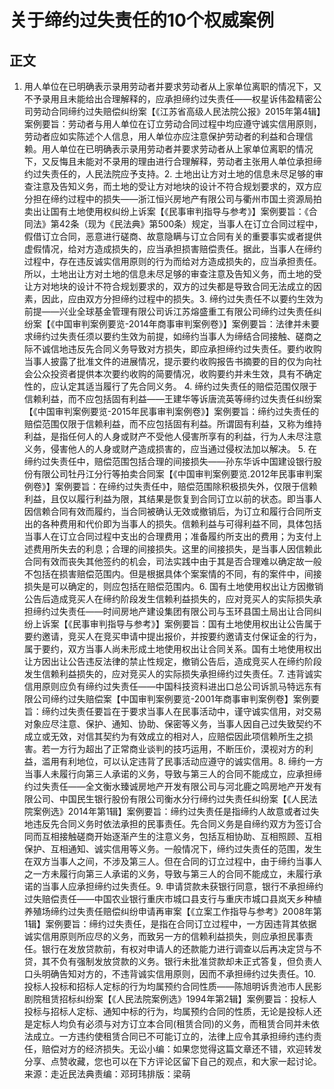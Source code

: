 # 关于缔约过失责任的10个权威案例
## 正文
1. 用人单位在已明确表示录用劳动者并要求劳动者从上家单位离职的情况下，又不予录用且未能给出合理解释的，应承担缔约过失责任——权星诉伟盈精密公司劳动合同缔约过失赔偿纠纷案【《江苏省高级人民法院公报》2015年第4辑】案例要旨：劳动者与用人单位在订立劳动合同过程中均应遵守诚实信用原则，劳动者应如实陈述个人信息，用人单位亦应注意保护劳动者的利益和合理信赖。用人单位在已明确表示录用劳动者并要求劳动者从上家单位离职的情况下，又反悔且未能对不录用的理由进行合理解释，劳动者主张用人单位承担缔约过失责任的，人民法院应予支持。2. 土地出让方对土地的信息未尽足够的审查注意及告知义务，而土地的受让方对地块的设计不符合规划要求的，双方应分担在缔约过程中的损失——浙江恒兴房地产有限公司与衢州市国土资源局拍卖出让国有土地使用权纠纷上诉案【《民事审判指导与参考》】案例要旨：《合同法》第42条（现为《民法典》第500条）规定，当事人在订立合同过程中，假借订立合同，恶意进行磋商、故意隐瞒与订立合同有关的重要事实或者提供虚假情况，给对方造成损失的，应当承担损害赔偿责任。据此，当事人在缔约过程中，存在违反诚实信用原则的行为而给对方造成损失的，应当承担责任。所以，土地出让方对土地的信息未尽足够的审查注意及告知义务，而土地的受让方对地块的设计不符合规划要求的，双方的过失都是导致合同无法成立的因素，因此，应由双方分担缔约过程中的损失。3. 缔约过失责任不以要约生效为前提——兴业全球基金管理有限公司诉江苏熔盛重工有限公司缔约过失责任纠纷案【《中国审判案例要览-2014年商事审判案例卷》】案例要旨：法律并未要求缔约过失责任须以要约生效为前提，如缔约当事人为缔结合同接触、磋商之际不诚信地违反先合同义务导致对方损失，即应承担缔约过失责任。要约收购当事人披露了批准文件的进展情况，提示要约收购报告书摘要的目的仅为向社会公众投资者提供本次要约收购的简要情况，收购要约并未生效，具有不确定性的，应认定其适当履行了先合同义务。 4. 缔约过失责任的赔偿范围仅限于信赖利益，而不应包括固有利益——王建华等诉唐流英等缔约过失责任纠纷案【《中国审判案例要览-2015年民事审判案例卷》】案例要旨：缔约过失责任的赔偿范围仅限于信赖利益，而不应包括固有利益。所谓固有利益，又称为维持利益，是指任何人的人身或财产不受他人侵害所享有的利益，行为人未尽注意义务，侵害他人的人身或财产造成损害的，应当通过侵权法加以解决。 5. 在缔约过失责任中，赔偿范围包括合理的间接损失——孙东华诉中国建设银行股份有限公司牡丹江分行等拍卖合同案【《中国审判案例要览.2012年民事审判案例卷》】案例要旨：在缔约过失责任中，赔偿范围除积极损失外，仅限于信赖利益，且仅以履行利益为限，其结果是恢复到合同订立以前的状态。即当事人因信赖合同有效而履约，当合同被确认无效或撤销后，为订立和履行合同所支出的各种费用和代价即为当事人的损失。信赖利益与可得利益不同，具体包括当事人在订立合同过程中支出的合理费用；准备履约所支出的费用；为支付上述费用所失去的利息；合理的间接损失。这里的间接损失，是当事人因信赖此合同有效而丧失其他签约的机会，司法实践中由于其是否合理难以确定故一般不包括在损害赔偿范围内。但是根据具体个案案情的不同，有的案件中，间接损失是可以确定的，则应包括在赔偿范围内。6. 国有土地使用权出让方因撤销公告后造成竞买人在缔约阶段发生信赖利益损失的，应对竞买人的实际损失承担缔约过失责任——时间房地产建设集团有限公司与玉环县国土局出让合同纠纷上诉案【《民事审判指导与参考》】案例要旨：国有土地使用权出让公告属于要约邀请，竞买人在竞买申请中提出报价，并按要约邀请支付保证金的行为，属于要约，双方当事人尚未形成土地使用权出让合同关系。国有土地使用权出让方因出让公告违反法律的禁止性规定，撤销公告后，造成竞买人在缔约阶段发生信赖利益损失的，应对竞买人的实际损失承担缔约过失责任。7. 违背诚实信用原则应负有缔约过失责任——中国科技资料进出口总公司诉凯马特远东有限公司缔约过失赔偿案【中国审判案例要览-2001年商事审判案例卷】案例要旨：缔约过失责任要旨在于要求当事人在民事活动中，谨守诚实信用，对交易对象应尽注意、保护、通知、协助、保密等义务，当事人因自己过失致契约不成立或无效，对信其契约为有效成立的相对人，应赔偿因此项信赖所生之损害。若一方行为超出了正常商业谈判的技巧运用，不断压价，漠视对方的利益，滥用有利地位，可以认定违背了民事活动应遵守的诚实信用。8. 缔约一方当事人未履行向第三人承诺的义务，导致与第三人的合同不能成立，应承担缔约过失责任——全文衡水臻诚房地产开发有限公司与河北鹿之鸣房地产开发有限公司、中国民生银行股份有限公司衡水分行缔约过失责任纠纷案【《人民法院案例选》2014年第1辑】案例要旨：缔约过失责任是指缔约人故意或者过失地违反先合同义务时依法承担的民事责任。先合同义务是自缔约双方为签订合同而互相接触磋商开始逐渐产生的注意义务，包括互相协助、互相照顾、互相保护、互相通知、诚实信用等义务。一般情况下，缔约过失责任的范围，发生在双方当事人之间，不涉及第三人。但在合同的订立过程中，由于缔约当事人之一方未履行向第三人承诺的义务，导致与第三人的合同不能成立，未履行承诺的当事人应承担缔约过失责任。9. 申请贷款未获银行同意，银行不承担缔约过失赔偿责任——中国农业银行重庆市城口县支行与重庆市城口县岚天乡种植养殖场缔约过失责任赔偿纠纷申请再审案【《立案工作指导与参考》2008年第1辑】案例要旨：缔约过失责任，是指在合同订立过程中，一方因违背其依据诚实信用原则所应尽的义务，而致另一方的信赖利益损失，则应承担民事责任。银行在发放贷款前，有权对申请人的还款能力进行调查以后再决定贷与不贷，其不负有强制发放贷款的义务。银行未批准贷款却未正式答复，但负责人口头明确告知对方的，不违背诚实信用原则，因而不承担缔约过失责任。10. 投标人投标和招标人定标的行为均属预约合同性质——陈旭明诉贵池市人民影剧院租赁招标纠纷案【《人民法院案例选》1994年第2辑】案例要旨：投标人投标与招标人定标、通知中标的行为，均属预约合同的性质，无论是投标人还是定标人均负有必须与对方订立本合同(租赁合同)的义务，而租赁合同并未依法成立。一方违约使租赁合同已不可能订立的，法律上应令其承担缔约违约责任，赔偿对方的经济损失。无讼小编：如果您觉得这篇文章还不错，欢迎转发分享、点赞收藏，您也可以在下方评论区留下自己的观点，和大家一起讨论。来源：走近民法典责编：邓珂玮排版：梁萌